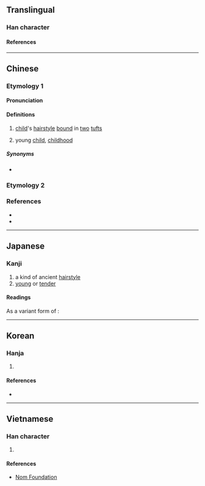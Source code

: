 {{also|卝}}
<!-- may be replaced by zh-forms -->
{{character info}}
==Translingual==

===Han character===
{{Han char|rn=2|rad=丨|as=04|sn=5|four=22770|canj=VLLLM|ids=⿲丩丨𠃎(G),⿰⿰𠄌丿⿰丨𠃎(G),⿰⿰𠃊丿⿰丨𠃎(HTJK)}}

====References====
{{Han ref|kx=0079.100|dkj=00077|dj=0161.040|hdz=10052.120|uh=4E31}}

----

==Chinese==
{{zh-forms|alt=卝}}

===Etymology 1===

====Pronunciation====
{{zh-pron
|m=guàn
|c=gwaan3
|mn=koàn
|mc=y
|oc=y
|ma=
|cat=n
}}

====Definitions====
{{zh-hanzi}}

# {{zh-o}} [[child]]'s [[hairstyle]] [[bound]] in [[two]] [[tuft]]s
# {{zh-o}} young [[child]], [[childhood]]

=====Synonyms=====
* {{zh-l|總角}}

===Etymology 2===
{{zh-see|礦|v}}

===References===
* {{R:twedu|B00008}}
* {{R:twedu|A02873-011}}

----

==Japanese==

===Kanji===
{{ja-kanji|grade=uc|rs=丨04}}

# a kind of ancient [[hairstyle]]
# [[young]] or [[tender]]

====Readings====
{{ja-readings
|goon=けん<けん<くゑん
|kanon=かん<くわん
|kun=あげまき-, おさな-い<をさな-い
}}
As a variant form of {{ja-l|礦}}:
{{ja-readings
|goon=きょう<きやう<くゐやう
|kanon=こう<くわう
|kun=あらがね-
}}

----

==Korean==

===Hanja===
{{ko-hanja|쌍상투|관}}

# {{rfdef|ko|sort=丨04}}

====References====
* {{Hanja ref|nav=12882}}

----

==Vietnamese==

===Han character===
{{vi-readings|reading=[[quán]]|rs=丨04}}

# {{rfdef|vi|sort=丨04}}

====References====
* [http://nomfoundation.org/common/nom_details.php?codepoint=4e31 Nom Foundation]